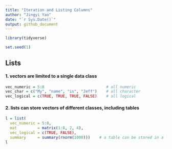 ```yaml
---
title: "Iteration and Listing Columns"
author: "Jingyi Yao"
date: "`r Sys.Date()`"
output: github_document
---
```


```r
library(tidyverse)

set.seed(1)
```


## Lists

#### 1. vectors are limited to a single data class 

```r
vec_numeric = 5:8                           # all numeric
vec_char = c("My", "name", "is", "Jeff")    # all character
vec_logical = c(TRUE, TRUE, TRUE, FALSE)    # all logical

```

#### 2. lists can store vectors of different classes, including tables
```r
l = list(
  vec_numeric = 5:8,
  mat         = matrix(1:8, 2, 4),
  vec_logical = c(TRUE, FALSE),
  summary     = summary(rnorm(1000)))    # a table can be stored in a list
l


```


```r


```


```r


```


```r


```


```r


```


```r


```


```r


```


```r


```


```r


```


```r


```


```r


```


```r


```


```r


```
